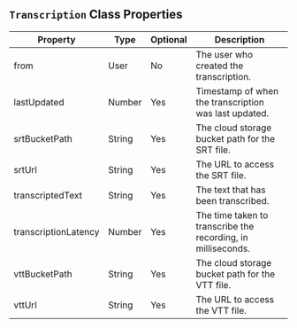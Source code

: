 
## `Transcription` Class Properties

| Property             | Type    | Optional | Description                                               |
|----------------------|---------|----------|-----------------------------------------------------------|
| from                 | User    | No       | The user who created the transcription.                   |
| lastUpdated          | Number  | Yes      | Timestamp of when the transcription was last updated.     |
| srtBucketPath        | String  | Yes      | The cloud storage bucket path for the SRT file.           |
| srtUrl               | String  | Yes      | The URL to access the SRT file.                           |
| transcriptedText     | String  | Yes      | The text that has been transcribed.                       |
| transcriptionLatency | Number  | Yes      | The time taken to transcribe the recording, in milliseconds. |
| vttBucketPath        | String  | Yes      | The cloud storage bucket path for the VTT file.           |
| vttUrl               | String  | Yes      | The URL to access the VTT file.                           |

